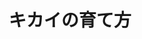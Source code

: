 ﻿---
title: "キカイの育て方"
category: "工学院"
vol: "57"
interviewee: "伊藤 宏司 "
url: ""
tags: []
pdf: "57-1.pdf"
facephoto: ""
career: ""
preface: "人間の赤ちゃんは誰に教わるでもなく様々なことを学習していく。これは学習が自己組織化により行われているからである。伊藤では汎用性のある学習システムの記述を模索している。"
---
